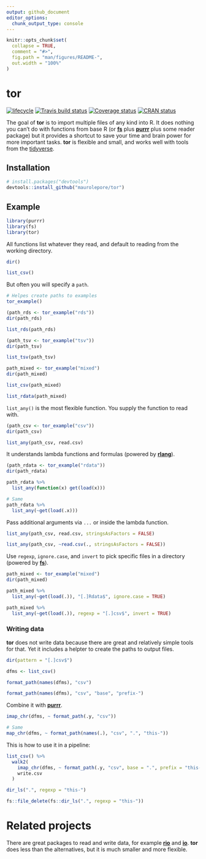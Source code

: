 ```yaml
---
output: github_document
editor_options: 
  chunk_output_type: console
---
```


<!-- README.md is generated from README.Rmd. Please edit that file -->

```r
knitr::opts_chunk$set(
  collapse = TRUE,
  comment = "#>",
  fig.path = "man/figures/README-",
  out.width = "100%"
)
```

# tor

[![lifecycle](https://img.shields.io/badge/lifecycle-experimental-orange.svg)](https://www.tidyverse.org/lifecycle/#experimental)
[![Travis build status](https://travis-ci.org/maurolepore/tor.svg?branch=master)](https://travis-ci.org/maurolepore/tor)
[![Coverage status](https://coveralls.io/repos/github/maurolepore/tor/badge.svg)](https://coveralls.io/r/maurolepore/tor?branch=master)
[![CRAN status](https://www.r-pkg.org/badges/version/tor)](https://cran.r-project.org/package=tor)

The goal of __tor__ is to import multiple files of any kind into R. It does nothing you can't do with functions from base R (or [__fs__](https://fs.r-lib.org/) plus [__purrr__](https://purrr.tidyverse.org/) plus some reader package) but it provides a shortcut to save your time and brain power for more important tasks. __tor__ is flexible and small, and works well with tools from the [tidyverse](https://www.tidyverse.org/). 

## Installation

``` r
# install.packages("devtools")
devtools::install_github("maurolepore/tor")
```

## Example

```r
library(purrr)
library(fs)
library(tor)
```

All functions list whatever they read, and default to reading from the working directory.

```r
dir()

list_csv()
```

But often you will specify a `path`.

```r
# Helpes create paths to examples
tor_example()

(path_rds <- tor_example("rds"))
dir(path_rds)

list_rds(path_rds)

(path_tsv <- tor_example("tsv"))
dir(path_tsv)

list_tsv(path_tsv)

path_mixed <- tor_example("mixed")
dir(path_mixed)

list_csv(path_mixed)

list_rdata(path_mixed)
```

`list_any()` is the most flexible function. You supply the function to read with.

```r
(path_csv <- tor_example("csv"))
dir(path_csv)

list_any(path_csv, read.csv)
```

It understands lambda functions and formulas (powered by [__rlang__](https://rlang.r-lib.org/)).

```r
(path_rdata <- tor_example("rdata"))
dir(path_rdata)

path_rdata %>% 
  list_any(function(x) get(load(x)))

# Same
path_rdata %>% 
  list_any(~get(load(.x)))
```

Pass additional arguments via `...` or inside the lambda function.

```r
list_any(path_csv, read.csv, stringsAsFactors = FALSE)

list_any(path_csv, ~read.csv(., stringsAsFactors = FALSE))
```

Use `regexp`, `ignore.case`, and `invert` to pick specific files in a directory (powered by [__fs__](https://fs.r-lib.org/)).

```r
path_mixed <- tor_example("mixed")
dir(path_mixed)

path_mixed %>% 
  list_any(~get(load(.)), "[.]Rdata$", ignore.case = TRUE)

path_mixed %>% 
  list_any(~get(load(.)), regexp = "[.]csv$", invert = TRUE)
```

### Writing data

__tor__ does not write data because there are great and relatively simple tools for that. Yet it includes a helpter to create the paths to output files.

```r
dir(pattern = "[.]csv$")

dfms <- list_csv()

format_path(names(dfms), "csv")

format_path(names(dfms), "csv", "base", "prefix-")
```

Combine it with [__purrr__](https://purrr.tidyverse.org/).

```r
imap_chr(dfms, ~ format_path(.y, "csv"))

# Same
map_chr(dfms, ~ format_path(names(.), "csv", ".", "this-"))
```

This is how to use it in a pipeline:

```r
list_csv() %>% 
  walk2(
    imap_chr(dfms, ~ format_path(.y, "csv", base = ".", prefix = "this-")), 
    write.csv
  )

dir_ls(".", regexp = "this-")
```

```r
fs::file_delete(fs::dir_ls(".", regexp = "this-"))
```

# Related projects

There are great packages to read and write data, for example [__rio__](https://CRAN.R-project.org/package=rio) and [__io__](https://CRAN.R-project.org/package=io). __tor__ does less than the alternatives, but it is much smaller and more flexible.

